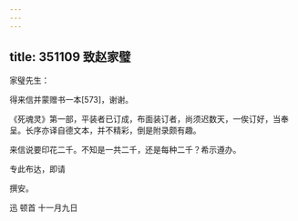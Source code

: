 ```yaml
---
---
---
```

title: 351109 致赵家璧
---




家璧先生：

得来信并蒙赠书一本[573]，谢谢。

《死魂灵》第一部，平装者已订成，布面装订者，尚须迟数天，一俟订好，当奉呈。长序亦译自德文本，并不精彩，倒是附录颇有趣。

来信说要印花二千。不知是一共二千，还是每种二千？希示遵办。

专此布达，即请

撰安。

迅 顿首 十一月九日